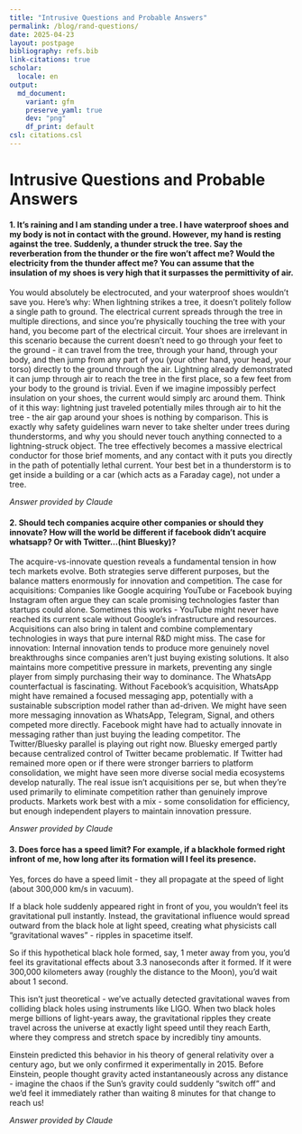 ```yaml
---
title: "Intrusive Questions and Probable Answers"
permalink: /blog/rand-questions/
date: 2025-04-23
layout: postpage
bibliography: refs.bib
link-citations: true
scholar:
  locale: en
output:
  md_document:
    variant: gfm
    preserve_yaml: true
    dev: "png"
    df_print: default
csl: citations.csl
---
```


# Intrusive Questions and Probable Answers

#### 1. It's raining and I am standing under a tree. I have waterproof shoes and my body is not in contact with the ground. However, my hand is resting against the tree. Suddenly, a thunder struck the tree. Say the reverberation from the thunder or the fire won't affect me? Would the electricity from the thunder affect me? You can assume that the insulation of my shoes is very high that it surpasses the permittivity of air.

You would absolutely be electrocuted, and your waterproof shoes wouldn't save you.
Here's why: When lightning strikes a tree, it doesn't politely follow a single path to ground. The electrical current spreads through the tree in multiple directions, and since you're physically touching the tree with your hand, you become part of the electrical circuit.
Your shoes are irrelevant in this scenario because the current doesn't need to go through your feet to the ground - it can travel from the tree, through your hand, through your body, and then jump from any part of you (your other hand, your head, your torso) directly to the ground through the air. Lightning already demonstrated it can jump through air to reach the tree in the first place, so a few feet from your body to the ground is trivial.
Even if we imagine impossibly perfect insulation on your shoes, the current would simply arc around them. Think of it this way: lightning just traveled potentially miles through air to hit the tree - the air gap around your shoes is nothing by comparison.
This is exactly why safety guidelines warn never to take shelter under trees during thunderstorms, and why you should never touch anything connected to a lightning-struck object. The tree effectively becomes a massive electrical conductor for those brief moments, and any contact with it puts you directly in the path of potentially lethal current.
Your best bet in a thunderstorm is to get inside a building or a car (which acts as a Faraday cage), not under a tree.

*Answer provided by Claude*

#### 2. Should tech companies acquire other companies or should they innovate? How will the world be different if facebook didn't acquire whatsapp? Or with Twitter...(hint Bluesky)?

The acquire-vs-innovate question reveals a fundamental tension in how tech markets evolve. Both strategies serve different purposes, but the balance matters enormously for innovation and competition.
The case for acquisitions: Companies like Google acquiring YouTube or Facebook buying Instagram often argue they can scale promising technologies faster than startups could alone. Sometimes this works - YouTube might never have reached its current scale without Google's infrastructure and resources. Acquisitions can also bring in talent and combine complementary technologies in ways that pure internal R&D might miss.
The case for innovation: Internal innovation tends to produce more genuinely novel breakthroughs since companies aren't just buying existing solutions. It also maintains more competitive pressure in markets, preventing any single player from simply purchasing their way to dominance.
The WhatsApp counterfactual is fascinating. Without Facebook's acquisition, WhatsApp might have remained a focused messaging app, potentially with a sustainable subscription model rather than ad-driven. We might have seen more messaging innovation as WhatsApp, Telegram, Signal, and others competed more directly. Facebook might have had to actually innovate in messaging rather than just buying the leading competitor.
The Twitter/Bluesky parallel is playing out right now. Bluesky emerged partly because centralized control of Twitter became problematic. If Twitter had remained more open or if there were stronger barriers to platform consolidation, we might have seen more diverse social media ecosystems develop naturally.
The real issue isn't acquisitions per se, but when they're used primarily to eliminate competition rather than genuinely improve products. Markets work best with a mix - some consolidation for efficiency, but enough independent players to maintain innovation pressure.

*Answer provided by Claude*

#### 3. Does force has a speed limit? For example, if a blackhole formed right infront of me, how long after its formation will I feel its presence.
Yes, forces do have a speed limit - they all propagate at the speed of light (about 300,000 km/s in vacuum).

If a black hole suddenly appeared right in front of you, you wouldn't feel its gravitational pull instantly. Instead, the gravitational influence would spread outward from the black hole at light speed, creating what physicists call "gravitational waves" - ripples in spacetime itself.

So if this hypothetical black hole formed, say, 1 meter away from you, you'd feel its gravitational effects about 3.3 nanoseconds after it formed. If it were 300,000 kilometers away (roughly the distance to the Moon), you'd wait about 1 second.

This isn't just theoretical - we've actually detected gravitational waves from colliding black holes using instruments like LIGO. When two black holes merge billions of light-years away, the gravitational ripples they create travel across the universe at exactly light speed until they reach Earth, where they compress and stretch space by incredibly tiny amounts.

Einstein predicted this behavior in his theory of general relativity over a century ago, but we only confirmed it experimentally in 2015. Before Einstein, people thought gravity acted instantaneously across any distance - imagine the chaos if the Sun's gravity could suddenly "switch off" and we'd feel it immediately rather than waiting 8 minutes for that change to reach us!

*Answer provided by Claude*
